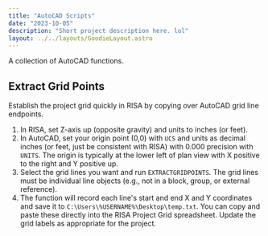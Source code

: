 ---
title: "AutoCAD Scripts"
date: "2023-10-05"
description: "Short project description here. lol"
layout: ../../layouts/GoodieLayout.astro
---


A collection of AutoCAD functions.

<h2 class="text-3xl font-weight-700 mt-6 ">Extract Grid Points</h2>

Establish the project grid quickly in RISA by copying over AutoCAD grid line endpoints.

<ol class="list-decimal ml-6 mt-4">
  <li>
    In RISA, set Z-axis up (opposite gravity) and units to inches (or feet).
  </li>
  <li>
    In AutoCAD, set your origin point (0,0) with <Code>UCS</Code> and units as decimal
    inches (or feet, just be consistent with RISA) with 0.000 precision with <Code>UNITS</Code>. The origin is typically
    at the lower left of plan view with X positive to the right and Y positive
    up.
  </li>
  <li>
    Select the grid lines you want and run <Code>EXTRACTGRIDPOINTS</Code>. The
    grid lines must be individual line objects (e.g., not in a block, group, or
    external reference).
  </li>
  <li>
    The function will record each line's start and end X and Y coordinates and
    save it to <Code>C:\Users\%USERNAME%\Desktop\temp.txt</Code>. You can copy and paste these directly into the RISA Project Grid spreadsheet. Update the grid labels as appropriate for the project.
  </li>
</ol>


